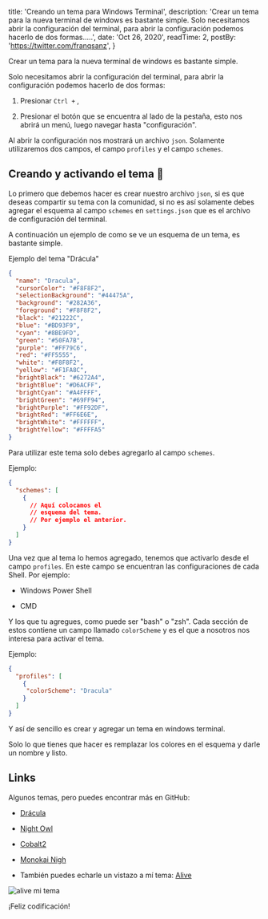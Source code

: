 
  title: 'Creando un tema para Windows Terminal',
  description: 'Crear un tema para la nueva terminal de windows es bastante simple. Solo necesitamos abrir la configuración del terminal, para abrir la configuración podemos hacerlo de dos formas.....',
  date: 'Oct 26, 2020',
  readTime: 2,
  postBy: 'https://twitter.com/franqsanz',
}


Crear un tema para la nueva terminal de windows es bastante simple.

Solo necesitamos abrir la configuración del terminal, para abrir la configuración podemos hacerlo de dos formas:

1. Presionar `Ctrl +` ,

2. Presionar el botón que se encuentra al lado de la pestaña, esto nos abrirá un menú, luego navegar hasta "configuración".

Al abrir la configuración nos mostrará un archivo `json`. Solamente utilizaremos dos campos, el campo `profiles` y el campo `schemes`.

## Creando y activando el tema 🎨
Lo primero que debemos hacer es crear nuestro archivo `json`, si es que deseas compartir su tema con la comunidad, si no es así solamente debes agregar el esquema al campo `schemes` en `settings.json` que es el archivo de configuración del terminal.

A continuación un ejemplo de como se ve un esquema de un tema, es bastante simple.

Ejemplo del tema "Drácula"

```JSON
{
  "name": "Dracula",
  "cursorColor": "#F8F8F2",
  "selectionBackground": "#44475A",
  "background": "#282A36",
  "foreground": "#F8F8F2",
  "black": "#21222C",
  "blue": "#BD93F9",
  "cyan": "#8BE9FD",
  "green": "#50FA7B",
  "purple": "#FF79C6",
  "red": "#FF5555",
  "white": "#F8F8F2",
  "yellow": "#F1FA8C",
  "brightBlack": "#6272A4",
  "brightBlue": "#D6ACFF",
  "brightCyan": "#A4FFFF",
  "brightGreen": "#69FF94",
  "brightPurple": "#FF92DF",
  "brightRed": "#FF6E6E",
  "brightWhite": "#FFFFFF",
  "brightYellow": "#FFFFA5"
}
```

Para utilizar este tema solo debes agregarlo al campo `schemes`.

Ejemplo:

```JSON
{
  "schemes": [
    {
      // Aquí colocamos el
      // esquema del tema.
      // Por ejemplo el anterior.
    }
  ]
}
```

Una vez que al tema lo hemos agregado, tenemos que activarlo desde el campo `profiles`.
En este campo se encuentran las configuraciones de cada Shell.
Por ejemplo:

* Windows Power Shell

* CMD

Y los que tu agregues, como puede ser "bash" o "zsh".
Cada sección de estos contiene un campo llamado `colorScheme` y es el que a nosotros nos interesa para activar el tema.

Ejemplo:

```JSON
{
  "profiles": [
    {
     "colorScheme": "Dracula"
    }
  ]
}
```
Y así de sencillo es crear y agregar un tema en windows terminal.

Solo lo que tienes que hacer es remplazar los colores en el esquema y darle un nombre y listo.

## Links
Algunos temas, pero puedes encontrar más en GitHub:
* [Drácula](https://github.com/dracula/windows-terminal/)

* [Night Owl](https://github.com/edurojasr/Windows-Terminal-Theme-Night-Owl)

* [Cobalt2](https://github.com/Reidond/cobalt2-windows-terminal)

* [Monokai Nigh](https://github.com/NickSeagull/windows-terminal-monokai-night)

* También puedes echarle un vistazo a mí tema: [Alive](https://github.com/Franqsanz/alive)

![alive mi tema](/alive.png)

¡Feliz codificación!